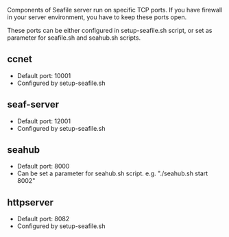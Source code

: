 Components of Seafile server run on specific TCP ports. If you have firewall in your server environment, you have to keep these ports open.

These ports can be either configured in setup-seafile.sh script, or set as parameter for seafile.sh and seahub.sh scripts.

== ccnet ==

* Default port: 10001
* Configured by setup-seafile.sh

== seaf-server ==

* Default port: 12001
* Configured by setup-seafile.sh

== seahub ==

* Default port: 8000
* Can be set a parameter for seahub.sh script. e.g. "./seahub.sh start 8002"

== httpserver ==

* Default port: 8082
* Configured by setup-seafile.sh
